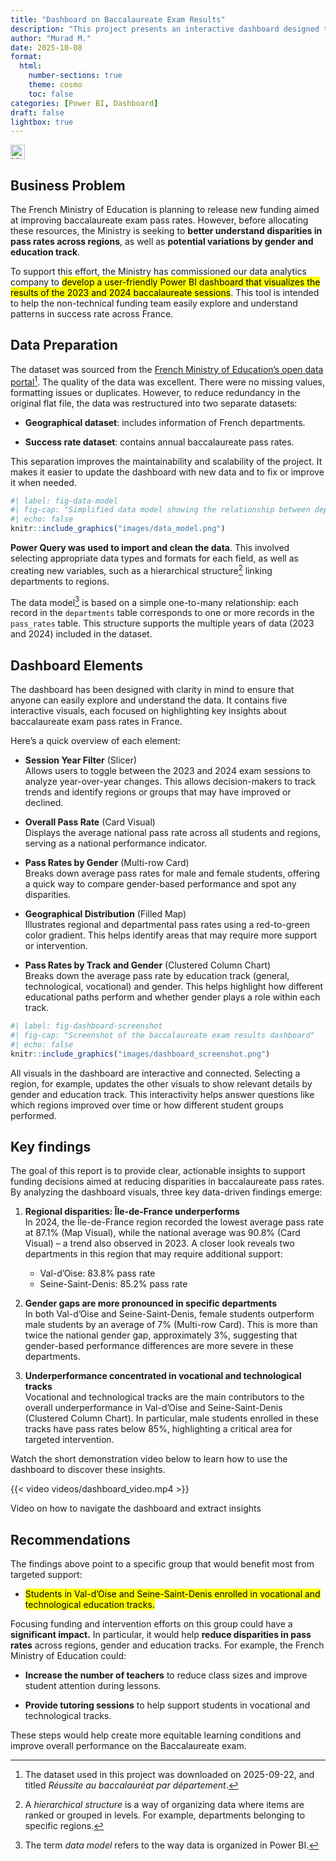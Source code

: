 ```yaml
---
title: "Dashboard on Baccalaureate Exam Results"
description: "This project presents an interactive dashboard designed to help public authorities explore exam results data and identify regions and educational tracks in France that require targeted support."
author: "Murad M."
date: 2025-10-08
format: 
  html:
    number-sections: true
    theme: cosmo
    toc: false
categories: [Power BI, Dashboard]
draft: false
lightbox: true
---
```


<!-- view on GitHub badge -->
::: {style="text-align: left;"}
<a href="https://github.com/mu-05/baccalaureate_success_rate" 
   target="_blank" 
   rel="noopener noreferrer" 
   title="Open GitHub repository in a new tab">
   
   <img src="https://img.shields.io/badge/View%20on-GitHub-24292e?logo=github&style=flat"
        alt="View on GitHub"
        style="height: 23px;">
</a>
:::

## Business Problem

The French Ministry of Education is planning to release new funding aimed at improving baccalaureate exam pass rates. However, before allocating these resources, the Ministry is seeking to **better understand disparities in pass rates across regions**, as well as **potential variations by gender and education track**.

To support this effort, the Ministry has commissioned our data analytics company to <mark>develop a user-friendly Power BI dashboard that visualizes the results of the 2023 and 2024 baccalaureate sessions</mark>. This tool is intended to help the non-technical funding team easily explore and understand patterns in success rate across France.

## Data Preparation

The dataset was sourced from the [French Ministry of Education’s open data portal](https://data.education.gouv.fr/explore/dataset/fr-en-baccalaureat-par-departement)[^1]. The quality of the data was excellent. There were no missing values, formatting issues or duplicates.
However, to reduce redundancy in the original flat file, the data was restructured into two separate datasets:

-   **Geographical dataset**: includes information of French departments.

-   **Success rate dataset**: contains annual baccalaureate pass rates.

[^1]: The dataset used in this project was downloaded on 2025-09-22, and titled *Réussite au baccalauréat par département*.

This separation improves the maintainability and scalability of the project. It makes it easier to update the dashboard with new data and to fix or improve it when needed.

```r
#| label: fig-data-model
#| fig-cap: "Simplified data model showing the relationship between departments and pass rates datasets"
#| echo: false
knitr::include_graphics("images/data_model.png")
```

**Power Query was used to import and clean the data**. This involved selecting appropriate data types and formats for each field, as well as creating new variables, such as a hierarchical structure[^2] linking departments to regions.

[^2]: A *hierarchical structure* is a way of organizing data where items are ranked or grouped in levels. For example, departments belonging to specific regions.

The data model[^3] is based on a simple one-to-many relationship: each record in the `departments` table corresponds to one or more records in the `pass_rates` table. This structure supports the multiple years of data (2023 and 2024) included in the dataset.

[^3]: The term *data model* refers to the way data is organized in Power BI.

## Dashboard Elements

The dashboard has been designed with clarity in mind to ensure that anyone can easily explore and understand the data. It contains five interactive visuals, each focused on highlighting key insights about baccalaureate exam pass rates in France.

Here’s a quick overview of each element:

-  **Session Year Filter** (Slicer) <br> Allows users to toggle between the 2023 and 2024 exam sessions to analyze year-over-year changes. This allows decision-makers to track trends and identify regions or groups that may have improved or declined.

- **Overall Pass Rate** (Card Visual) <br> Displays the average national pass rate across all students and regions, serving as a national performance indicator.

- **Pass Rates by Gender** (Multi-row Card) <br> Breaks down average pass rates for male and female students, offering a quick way to compare gender-based performance and spot any disparities.

- **Geographical Distribution** (Filled Map) <br> Illustrates regional and departmental pass rates using a red-to-green color gradient. This helps identify areas that may require more support or intervention.

- **Pass Rates by Track and Gender** (Clustered Column Chart) <br> Breaks down the average pass rate by education track (general, technological, vocational) and gender. This helps highlight how different educational paths perform and whether gender plays a role within each track.

```r
#| label: fig-dashboard-screenshot
#| fig-cap: "Screenshot of the baccalaureate exam results dashboard"
#| echo: false
knitr::include_graphics("images/dashboard_screenshot.png")
```

All visuals in the dashboard are interactive and connected. Selecting a region, for example, updates the other visuals to show relevant details by gender and education track. This interactivity helps answer questions like which regions improved over time or how different student groups performed.

## Key findings

The goal of this report is to provide clear, actionable insights to support funding decisions aimed at reducing disparities in baccalaureate pass rates. By analyzing the dashboard visuals, three key data-driven findings emerge:

1.  **Regional disparities: Île-de-France underperforms** <br> 
In 2024, the Île-de-France region recorded the lowest average pass rate at 87.1% (Map Visual), while the national average   was 90.8% (Card Visual) – a trend also observed in 2023. A closer look reveals two departments in this region that may require additional support:
    * Val-d’Oise: 83.8% pass rate
    * Seine-Saint-Denis: 85.2% pass rate

2.  **Gender gaps are more pronounced in specific departments** <br> 
In both Val-d’Oise and Seine-Saint-Denis, female students outperform male students by an average of 7% (Multi-row Card). This is more than twice the national gender gap, approximately 3%, suggesting that gender-based performance differences are  more severe in these departments.

3.  **Underperformance concentrated in vocational and technological tracks** <br> 
Vocational and technological tracks are the main contributors to the overall underperformance in Val-d’Oise and Seine-Saint-Denis (Clustered Column Chart). In particular, male students enrolled in these tracks have pass rates below 85%, highlighting a critical area for targeted intervention.

Watch the short demonstration video below to learn how to use the dashboard to discover these insights.

::: {#fig-dashboard-video}
{{< video videos/dashboard_video.mp4 >}}

Video on how to navigate the dashboard and extract insights
:::

## Recommendations

The findings above point to a specific group that would benefit most from targeted support:

- <mark>Students in Val-d’Oise and Seine-Saint-Denis enrolled in vocational and technological education tracks.</mark>

Focusing funding and intervention efforts on this group could have a **significant impact.** In particular, it would help **reduce disparities in pass rates** across regions, gender and education tracks. For example, the French Ministry of Education could:

- **Increase the number of teachers** to reduce class sizes and improve student attention during lessons.

- **Provide tutoring sessions** to help support students in vocational and technological tracks.

These steps would help create more equitable learning conditions and improve overall performance on the Baccalaureate exam.
